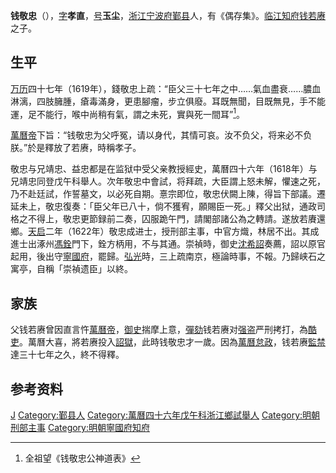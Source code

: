 '''钱敬忠'''（{{bd|1581年||1645年||Qian钱}}），[[表字|字]]'''孝直'''，[[号|号]]'''玉尘'''，[[浙江|浙江]][[宁波府|宁波府]][[鄞县|鄞县]]人，有《偶存集》。[[临江|临江]][[知府|知府]][[钱若赓|钱若赓]]之子。

== 生平 ==
[[万历|万历]]四十七年（1619年），錢敬忠上疏：“臣父三十七年之中……氣血盡衰……膿血淋漓，四肢臃腫，瘡毒滿身，更患腳瘤，步立俱廢。耳既無聞，目既無見，手不能運，足不能行，喉中尚稍有氣，謂之未死，實與死一間耳”<ref>全祖望《钱敬忠公神道表》</ref>。

[[萬曆帝|萬曆帝]]下旨：“钱敬忠为父呼冤，请以身代，其情可哀。汝不负父，将来必不负朕。”於是釋放了若赓，時稱孝子。

敬忠与兄靖忠、益忠都是在监狱中受父亲教授經史，萬曆四十六年（1618年）与兄靖忠同登戊午科舉人。次年敬忠中會試，将拜疏，大臣謂上怒未解，懼速之死，乃不赴廷試，作誓墓文，以必死自期。憙宗即位，敬忠伏闕上陳，得旨下部議。遷延未上，敬忠復奏：「臣父年已八十，倘不獲宥，願賜臣一死。」釋父出狱，通政司格之不得上，敬忠更節録前二奏，囚服跪午門，請閣部諸公為之轉請。遂放若賡還鄉。[[天启|天启]]二年（1622年）敬忠成进士，授刑部主事，中官方熾，林居不出。其成進士出涿州[[馮銓|馮銓]]門下，銓方柄用，不与其通。崇禎時，御史[[沈希詔|沈希詔]]奏薦，詔以原官起用，後出守[[寧國府|寧國府]]，罷歸。[[弘光|弘光]]時，三上疏南京，極論時事，不報。乃歸峡石之寓亭，自稱「崇禎遗臣」以終。

== 家族 ==
父钱若赓曾因直言忤[[萬曆帝|萬曆帝]]，[[御史|御史]]揣摩上意，[[彈劾|彈劾]]钱若赓对[[强盗|强盗]]严刑拷打，為[[酷吏|酷吏]]。萬曆大喜，將若赓投入[[詔獄|詔獄]]，此時钱敬忠才一歲。因為[[萬曆怠政|萬曆怠政]]，钱若赓[[監禁|監禁]]達三十七年之久，終不得釋。

== 参考资料 ==
{{reflist}}

{{start box}}
{{s-off}}
{{s-before|[[周維新_(崇禎進士)|周維新]]}}
{{s-title|明朝寧國府知府|1640年－崇禎年間}}
{{s-after|[[陳周政|陳周政]]}}
{{end box}}

{{天啓二年壬戌科殿試金榜}}

{{Authority control}}

{{DEFAULTSORT:Qian钱}}
[[Category:芍药沚钱家|J]]
[[Category:鄞县人|Category:鄞县人]]
[[Category:萬曆四十六年戊午科浙江鄉試舉人|Category:萬曆四十六年戊午科浙江鄉試舉人]]
[[Category:明朝刑部主事|Category:明朝刑部主事]]
[[Category:明朝寧國府知府|Category:明朝寧國府知府]]